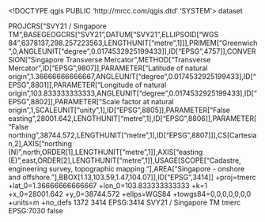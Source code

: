 <!DOCTYPE qgis PUBLIC 'http://mrcc.com/qgis.dtd' 'SYSTEM'>
<qgis version="3.32.3-Lima">
  <identifier></identifier>
  <parentidentifier></parentidentifier>
  <language></language>
  <type>dataset</type>
  <title></title>
  <abstract></abstract>
  <links/>
  <dates/>
  <fees></fees>
  <encoding></encoding>
  <crs>
    <spatialrefsys nativeFormat="Wkt">
      <wkt>PROJCRS["SVY21 / Singapore TM",BASEGEOGCRS["SVY21",DATUM["SVY21",ELLIPSOID["WGS 84",6378137,298.257223563,LENGTHUNIT["metre",1]]],PRIMEM["Greenwich",0,ANGLEUNIT["degree",0.0174532925199433]],ID["EPSG",4757]],CONVERSION["Singapore Transverse Mercator",METHOD["Transverse Mercator",ID["EPSG",9807]],PARAMETER["Latitude of natural origin",1.36666666666667,ANGLEUNIT["degree",0.0174532925199433],ID["EPSG",8801]],PARAMETER["Longitude of natural origin",103.833333333333,ANGLEUNIT["degree",0.0174532925199433],ID["EPSG",8802]],PARAMETER["Scale factor at natural origin",1,SCALEUNIT["unity",1],ID["EPSG",8805]],PARAMETER["False easting",28001.642,LENGTHUNIT["metre",1],ID["EPSG",8806]],PARAMETER["False northing",38744.572,LENGTHUNIT["metre",1],ID["EPSG",8807]]],CS[Cartesian,2],AXIS["northing (N)",north,ORDER[1],LENGTHUNIT["metre",1]],AXIS["easting (E)",east,ORDER[2],LENGTHUNIT["metre",1]],USAGE[SCOPE["Cadastre, engineering survey, topographic mapping."],AREA["Singapore - onshore and offshore."],BBOX[1.13,103.59,1.47,104.07]],ID["EPSG",3414]]</wkt>
      <proj4>+proj=tmerc +lat_0=1.36666666666667 +lon_0=103.833333333333 +k=1 +x_0=28001.642 +y_0=38744.572 +ellps=WGS84 +towgs84=0,0,0,0,0,0,0 +units=m +no_defs</proj4>
      <srsid>1372</srsid>
      <srid>3414</srid>
      <authid>EPSG:3414</authid>
      <description>SVY21 / Singapore TM</description>
      <projectionacronym>tmerc</projectionacronym>
      <ellipsoidacronym>EPSG:7030</ellipsoidacronym>
      <geographicflag>false</geographicflag>
    </spatialrefsys>
  </crs>
  <extent/>
</qgis>
